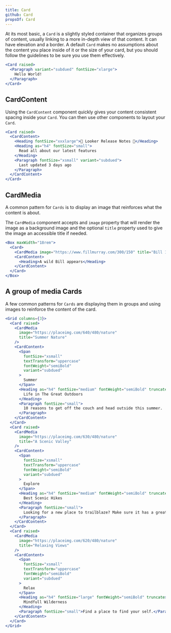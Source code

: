 ```yaml
---
title: Card
github: Card
propsOf: Card
---
```



At its most basic, a `Card` is a slightly styled container that organizes groups of content, usually linking to a more in-depth view of that content. It can have elevation and a border. A default `Card` makes no assumptions about the content you place inside of it or the size of your card, but you should follow the guidelines to be sure you use them effectively.

```jsx
<Card raised>
  <Paragraph variant="subdued" fontSize="xlarge">
    Hello World!
  </Paragraph>
</Card>
```

## CardContent

<Props of="CardContent" />

Using the `CardContent` component quickly gives your content consistent spacing inside your `Card`. You can then use other components to layout your `Card`.

```jsx
<Card raised>
  <CardContent>
    <Heading fontSize="xxxlarge">🎉 Looker Release Notes 🎉</Heading>
    <Heading as="h4" fontSize="small">
      Read all about our latest features
    </Heading>
    <Paragraph fontSize="xsmall" variant="subdued">
      Last updated 3 days ago
    </Paragraph>
  </CardContent>
</Card>
```

## CardMedia

<Props of="CardMedia" />

A common pattern for `Cards` is to display an image that reinforces what the content is about.

The `CardMedia` component accepts and `image` property that will render the image as a background image and the optional `title` property used to give the image an accessible title if needed.

```jsx
<Box maxWidth="18rem">
  <Card>
    <CardMedia image="https://www.fillmurray.com/300/150" title="Bill 1" />
    <CardContent>
      <Heading>A wild Bill appears</Heading>
    </CardContent>
  </Card>
</Box>
```

## A group of media Cards

A few common patterns for `Cards` are displaying them in groups and using images to reinforce the content of the card.

```jsx
<Grid columns={3}>
  <Card raised>
    <CardMedia
      image="https://placeimg.com/640/480/nature"
      title="Summer Nature"
    />
    <CardContent>
      <Span
        fontSize="xsmall"
        textTransform="uppercase"
        fontWeight="semiBold"
        variant="subdued"
      >
        Summer
      </Span>
      <Heading as="h4" fontSize="medium" fontWeight="semiBold" truncate>
        Life in The Great Outdoors
      </Heading>
      <Paragraph fontSize="small">
        10 reasons to get off the couch and head outside this summer.
      </Paragraph>
    </CardContent>
  </Card>
  <Card raised>
    <CardMedia
      image="https://placeimg.com/630/480/nature"
      title="A Scenic Valley"
    />
    <CardContent>
      <Span
        fontSize="xsmall"
        textTransform="uppercase"
        fontWeight="semiBold"
        variant="subdued"
      >
        Explore
      </Span>
      <Heading as="h4" fontSize="medium" fontWeight="semiBold" truncate>
        Best Scenic Hikes
      </Heading>
      <Paragraph fontSize="small">
        Looking for a new place to trailblaze? Make sure it has a great view!
      </Paragraph>
    </CardContent>
  </Card>
  <Card raised>
    <CardMedia
      image="https://placeimg.com/620/480/nature"
      title="Relaxing Views"
    />
    <CardContent>
      <Span
        fontSize="xsmall"
        textTransform="uppercase"
        fontWeight="semiBold"
        variant="subdued"
      >
        Relax
      </Span>
      <Heading as="h4" fontSize="large" fontWeight="semiBold" truncate>
        Mindfull Wilderness
      </Heading>
      <Paragraph fontSize="small">Find a place to find your self.</Paragraph>
    </CardContent>
  </Card>
</Grid>
```
